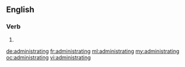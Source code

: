 ==English==

===Verb===
{{head|en|present participle}}

# {{present participle of|administrate|lang=en}}

[[de:administrating]]
[[fr:administrating]]
[[ml:administrating]]
[[my:administrating]]
[[oc:administrating]]
[[vi:administrating]]